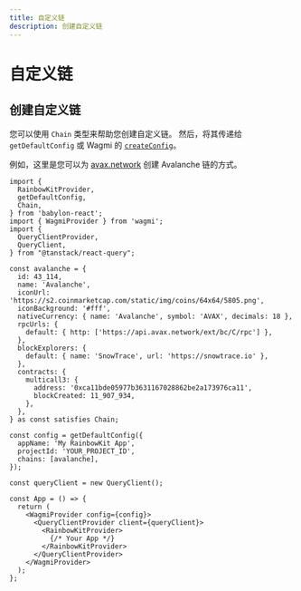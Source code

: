 ```yaml
---
title: 自定义链
description: 创建自定义链
---
```


# 自定义链

## 创建自定义链

您可以使用 `Chain` 类型来帮助您创建自定义链。 然后，将其传递给 `getDefaultConfig` 或 Wagmi 的 [`createConfig`](https://wagmi.sh/core/api/createConfig#createconfig)。

例如，这里是您可以为 [avax.network](https://avax.network) 创建 Avalanche 链的方式。

```tsx
import {
  RainbowKitProvider,
  getDefaultConfig,
  Chain,
} from 'babylon-react';
import { WagmiProvider } from 'wagmi';
import {
  QueryClientProvider,
  QueryClient,
} from "@tanstack/react-query";

const avalanche = {
  id: 43_114,
  name: 'Avalanche',
  iconUrl: 'https://s2.coinmarketcap.com/static/img/coins/64x64/5805.png',
  iconBackground: '#fff',
  nativeCurrency: { name: 'Avalanche', symbol: 'AVAX', decimals: 18 },
  rpcUrls: {
    default: { http: ['https://api.avax.network/ext/bc/C/rpc'] },
  },
  blockExplorers: {
    default: { name: 'SnowTrace', url: 'https://snowtrace.io' },
  },
  contracts: {
    multicall3: {
      address: '0xca11bde05977b3631167028862be2a173976ca11',
      blockCreated: 11_907_934,
    },
  },
} as const satisfies Chain;

const config = getDefaultConfig({
  appName: 'My RainbowKit App',
  projectId: 'YOUR_PROJECT_ID',
  chains: [avalanche],
});

const queryClient = new QueryClient();

const App = () => {
  return (
    <WagmiProvider config={config}>
      <QueryClientProvider client={queryClient}>
        <RainbowKitProvider>
          {/* Your App */}
        </RainbowKitProvider>
      </QueryClientProvider>
    </WagmiProvider>
  );
};
```
